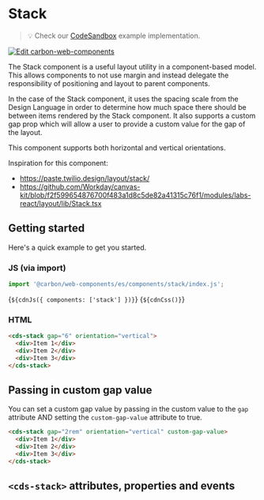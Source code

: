 
<Meta of={StackStories} />

# Stack

> 💡 Check our
> [CodeSandbox](https://codesandbox.io/s/github/carbon-design-system/carbon-for-ibm-dotcom/tree/feat/main/packages/carbon-web-components/examples/codesandbox/basic/components/stack)
> example implementation.

[![Edit carbon-web-components](https://codesandbox.io/static/img/play-codesandbox.svg)](https://codesandbox.io/s/github/carbon-design-system/carbon-for-ibm-dotcom/tree/feat/main/packages/carbon-web-components/examples/codesandbox/basic/components/stack)

The Stack component is a useful layout utility in a component-based model. This
allows components to not use margin and instead delegate the responsibility of
positioning and layout to parent components.

In the case of the Stack component, it uses the spacing scale from the Design
Language in order to determine how much space there should be between items
rendered by the Stack component. It also supports a custom gap prop which will
allow a user to provide a custom value for the gap of the layout.

This component supports both horizontal and vertical orientations.

Inspiration for this component:

- https://paste.twilio.design/layout/stack/
- https://github.com/Workday/canvas-kit/blob/f2f599654876700f483a1d8c5de82a41315c76f1/modules/labs-react/layout/lib/Stack.tsx

## Getting started

Here's a quick example to get you started.

### JS (via import)

```javascript
import '@carbon/web-components/es/components/stack/index.js';
```

<Markdown>{`${cdnJs({ components: ['stack'] })}`}</Markdown>
<Markdown>{`${cdnCss()}`}</Markdown>

### HTML

```html
<cds-stack gap="6" orientation="vertical">
  <div>Item 1</div>
  <div>Item 2</div>
  <div>Item 3</div>
</cds-stack>
```

## Passing in custom gap value

You can set a custom gap value by passing in the custom value to the `gap`
attribute AND setting the `custom-gap-value` attribute to true.

```html
<cds-stack gap="2rem" orientation="vertical" custom-gap-value>
  <div>Item 1</div>
  <div>Item 2</div>
  <div>Item 3</div>
</cds-stack>
```

## `<cds-stack>` attributes, properties and events

<ArgTypes of="cds-stack" />
